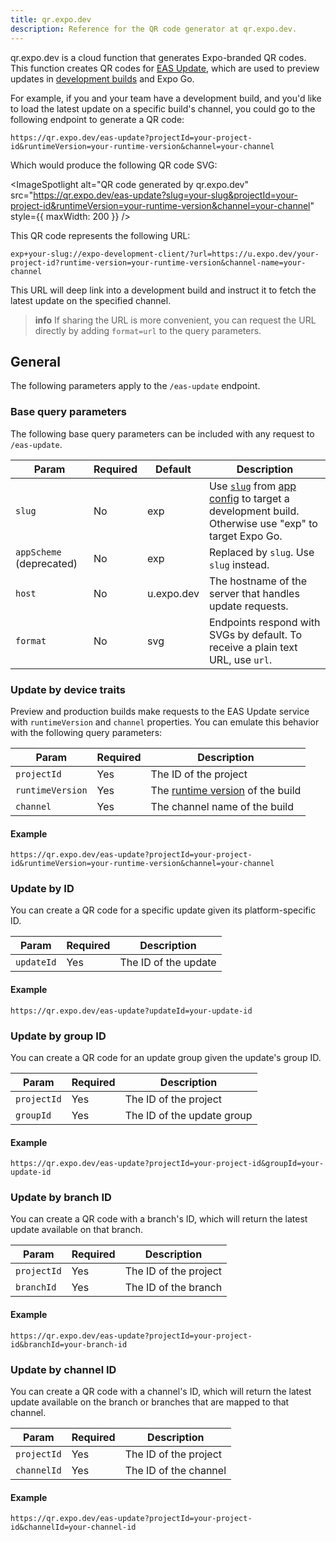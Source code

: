 ```yaml
---
title: qr.expo.dev
description: Reference for the QR code generator at qr.expo.dev.
---
```



qr.expo.dev is a cloud function that generates Expo-branded QR codes. This function creates QR codes for [EAS Update](/eas-update/introduction/), which are used to preview updates in [development builds](/develop/development-builds/introduction/) and Expo Go.

For example, if you and your team have a development build, and you'd like to load the latest update on a specific build's channel, you could go to the following endpoint to generate a QR code:

```text
https://qr.expo.dev/eas-update?projectId=your-project-id&runtimeVersion=your-runtime-version&channel=your-channel
```

Which would produce the following QR code SVG:

<ImageSpotlight
  alt="QR code generated by qr.expo.dev"
  src="https://qr.expo.dev/eas-update?slug=your-slug&projectId=your-project-id&runtimeVersion=your-runtime-version&channel=your-channel"
  style={{ maxWidth: 200 }}
/>

This QR code represents the following URL:

```text
exp+your-slug://expo-development-client/?url=https://u.expo.dev/your-project-id?runtime-version=your-runtime-version&channel-name=your-channel
```

This URL will deep link into a development build and instruct it to fetch the latest update on the specified channel.

> **info** If sharing the URL is more convenient, you can request the URL directly by adding `format=url` to the query parameters.

## General

The following parameters apply to the `/eas-update` endpoint.

### Base query parameters

The following base query parameters can be included with any request to `/eas-update`.

| Param                    | Required | Default    | Description                                                                                                                                                       |
| ------------------------ | -------- | ---------- | ----------------------------------------------------------------------------------------------------------------------------------------------------------------- |
| `slug`                   | No       | exp        | Use [`slug`](/versions/latest/config/app/#slug) from [app config](/workflow/configuration/) to target a development build. Otherwise use "exp" to target Expo Go. |
| `appScheme` (deprecated) | No       | exp        | Replaced by `slug`. Use `slug` instead.                                                                                                                           |
| `host`                   | No       | u.expo.dev | The hostname of the server that handles update requests.                                                                                                          |
| `format`                 | No       | svg        | Endpoints respond with SVGs by default. To receive a plain text URL, use `url`.                                                                                   |

### Update by device traits

Preview and production builds make requests to the EAS Update service with `runtimeVersion` and `channel` properties. You can emulate this behavior with the following query parameters:

| Param            | Required | Description                                                       |
| ---------------- | -------- | ----------------------------------------------------------------- |
| `projectId`      | Yes      | The ID of the project                                             |
| `runtimeVersion` | Yes      | The [runtime version](/eas-update/runtime-versions/) of the build |
| `channel`        | Yes      | The channel name of the build                                     |

#### Example

```text
https://qr.expo.dev/eas-update?projectId=your-project-id&runtimeVersion=your-runtime-version&channel=your-channel
```

### Update by ID

You can create a QR code for a specific update given its platform-specific ID.

| Param      | Required | Description          |
| ---------- | -------- | -------------------- |
| `updateId` | Yes      | The ID of the update |

#### Example

```text
https://qr.expo.dev/eas-update?updateId=your-update-id
```

### Update by group ID

You can create a QR code for an update group given the update's group ID.

| Param       | Required | Description                |
| ----------- | -------- | -------------------------- |
| `projectId` | Yes      | The ID of the project      |
| `groupId`   | Yes      | The ID of the update group |

#### Example

```text
https://qr.expo.dev/eas-update?projectId=your-project-id&groupId=your-update-id
```

### Update by branch ID

You can create a QR code with a branch's ID, which will return the latest update available on that branch.

| Param       | Required | Description           |
| ----------- | -------- | --------------------- |
| `projectId` | Yes      | The ID of the project |
| `branchId`  | Yes      | The ID of the branch  |

#### Example

```text
https://qr.expo.dev/eas-update?projectId=your-project-id&branchId=your-branch-id
```

### Update by channel ID

You can create a QR code with a channel's ID, which will return the latest update available on the branch or branches that are mapped to that channel.

| Param       | Required | Description           |
| ----------- | -------- | --------------------- |
| `projectId` | Yes      | The ID of the project |
| `channelId` | Yes      | The ID of the channel |

#### Example

```text
https://qr.expo.dev/eas-update?projectId=your-project-id&channelId=your-channel-id
```
